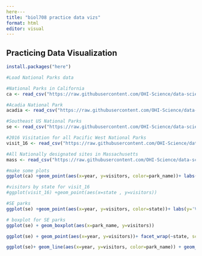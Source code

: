 ```yaml
---
here---
title: "biol708 practice data vizs"
format: html
editor: visual
---
```


## Practicing Data Visualization

```r
install.packages("here")

#Load National Parks data

#National Parks in California
ca <- read_csv("https://raw.githubusercontent.com/OHI-Science/data-science-training/master/data/ca.csv") 

#Acadia National Park
acadia <- read_csv("https://raw.githubusercontent.com/OHI-Science/data-science-training/master/data/acadia.csv")

#Southeast US National Parks
se <- read_csv("https://raw.githubusercontent.com/OHI-Science/data-science-training/master/data/se.csv")

#2016 Visitation for all Pacific West National Parks
visit_16 <- read_csv("https://raw.githubusercontent.com/OHI-Science/data-science-training/master/data/visit_16.csv")

#All Nationally designated sites in Massachusetts
mass <- read_csv("https://raw.githubusercontent.com/OHI-Science/data-science-training/master/data/mass.csv")

#make some plots
ggplot(ca) +geom_point(aes(x=year, y=visitors, color=park_name))+ labs(y='Visitation', title='National Park Visitors')+ theme_dark() + theme(legend.title=element_blank())

#visitors by state for visit_16
#ggplot(visit_16) +geom_point(aes(x=state , y=visitors))

#SE parks
ggplot(se) +geom_point(aes(x=year, y=visitors, color=state))+ labs(y='Visitation', title='Southeast U.S. National Park Visitors') + theme(legend.title=element_blank()) + theme(axis.text.x=element_text(angle=45, size=8))

# boxplot for SE parks
ggplot(se) + geom_boxplot(aes(x=park_name, y=visitors)) 

ggplot(se) + geom_point(aes(x=year, y=visitors))+ facet_wrap(~state, scale='free') + xlim(c(1930,2020))

ggplot(se)+ geom_line(aes(x=year, y=visitors, color=park_name)) + geom_point(aes(x=year, y=visitors, color=park_name))+ geom_smooth(aes(x=year, y=visitors, color=park_name))
```
